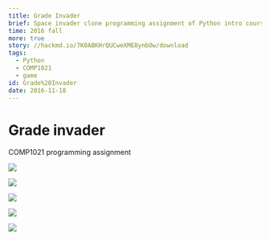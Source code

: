 ```yaml
---
title: Grade Invader
brief: Space invader clone programming assignment of Python intro course
time: 2016 fall
more: true
story: //hackmd.io/7K0ABKHrQUCweXME8ynbOw/download
tags:
  - Python
  - COMP1021
  - game
id: Grade%20Invader
date: 2016-11-18
---
```


# Grade invader

COMP1021 programming assignment

![](https://i.imgur.com/Yk8jsam.png)

![](https://i.imgur.com/6CQi0bk.png)

![](https://i.imgur.com/h19mQmc.png)

![](https://i.imgur.com/yRB9gbw.png)

![](https://i.imgur.com/0KnHY6U.png)

    
